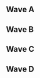 {{DISPLAYTITLE:Full Bloom 4: ''Melee'' Singles Pools}}{{SetGame|melee}}
{{Full Bloom 4 Melee Tabs}}
==Wave A==
{{Box|start|padding=4em}}
==={{HiddenSort|A1}}===
{{GroupTableStart |[[Full Bloom/4/Melee/Singles Pools/A1|Bracket A1]]|width=300px}}
{{GroupTableSlot|Wizzrobe|flag=us|win_m=4|lose_m=0|place=1|bg=up|go={{advance|Full Bloom/4/Melee/Singles Bracket#Winners Bracket}}}}
{{GroupTableSlot|GranmasGotGame|flag=us|win_m=7|lose_m=1|place=2|bg=stay|go={{advance|Full Bloom/4/Melee/Singles Bracket#Losers Bracket}}}}
{{GroupTableSlot|Bladewise|flag=us|win_m=3|lose_m=1|place=2|bg=stay|go={{advance|Full Bloom/4/Melee/Singles Bracket#Losers Bracket}}}}
{{GroupTableSlot|Cal|flag=us|win_m=3|lose_m=2|place=4|bg=down}}
{{GroupTableSlot|Slowking|flag=us|win_m=3|lose_m=2|place=5|bg=down}}
{{GroupTableSlot|JustJoe|flag=us|win_m=2|lose_m=2|place=5|bg=down}}
{{GroupTableSlot|indy|flag=us|win_m=3|lose_m=2|place=7|bg=down}}
{{GroupTableSlot|Fizz|flag=us|win_m=2|lose_m=2|place=7|bg=down}}
{{GroupTableSlot|Tuesday|flag=us|win_m=3|lose_m=2|place=9|bg=down}}
{{GroupTableSlot|Exposed|flag=us|win_m=3|lose_m=2|place=9|bg=down}}
{{GroupTableSlot|Coin|flag=us|win_m=1|lose_m=2|place=9|bg=down}}
{{GroupTableSlot|Jerry|flag=us|win_m=1|lose_m=2|place=9|bg=down}}
{{GroupTableSlot|Miami|flag=us|win_m=2|lose_m=2|place=13|bg=down}}
{{GroupTableSlot|Bauz|flag=us|win_m=2|lose_m=2|place=13|bg=down}}
{{GroupTableSlot|Happy|flag=us|win_m=1|lose_m=2|place=13|bg=down}}
{{GroupTableSlot|Berry|flag=us|win_m=1|lose_m=2|place=13|bg=down}}
{{GroupTableSlot|doob|flag=us|win_m=1|lose_m=2|place=17|bg=down}}
{{GroupTableSlot|Samwize|flag=us|win_m=0|lose_m=2|place=17|bg=down}}
{{GroupTableSlot|Vaz|flag=us|win_m=0|lose_m=2|place=17|bg=down}}
{{GroupTableSlot|matrices|flag=us|win_m=0|lose_m=2|place=17|bg=down}}
{{GroupTableSlot|Hubbard|flag=us|win_m=0|lose_m=2|place=17|bg=down}}
{{GroupTableSlot|Yaques|flag=us|win_m=0|lose_m=2|place=17|bg=down}}
{{GroupTableSlot|PhaNTom|flag=us|win_m=0|lose_m=2|place=17|bg=down}}
{{GroupTableEnd}}
{{Box|break|padding=4em}}

==={{HiddenSort|A2}}===
{{GroupTableStart |[[Full Bloom/4/Melee/Singles Pools/A2|Bracket A2]]|width=300px}}
{{GroupTableSlot|Ginger|flag=us|win_m=4|lose_m=0|place=1|bg=up|go={{advance|Full Bloom/4/Melee/Singles Bracket#Winners Bracket}}}}
{{GroupTableSlot|AbsentPage|flag=us|win_m=4|lose_m=1|place=2|bg=stay|go={{advance|Full Bloom/4/Melee/Singles Bracket#Losers Bracket}}}}
{{GroupTableSlot|Axe|flag=us|win_m=3|lose_m=1|place=2|bg=stay|go={{advance|Full Bloom/4/Melee/Singles Bracket#Losers Bracket}}}}
{{GroupTableSlot|Boyd|flag=us|win_m=3|lose_m=2|place=4|bg=down}}
{{GroupTableSlot|Thexy|flag=us|win_m=3|lose_m=2|place=5|bg=down}}
{{GroupTableSlot|Jagerbombsoldier|flag=us|win_m=3|lose_m=2|place=5|bg=down}}
{{GroupTableSlot|LeZagna|flag=us|win_m=4|lose_m=2|place=7|bg=down}}
{{GroupTableSlot|+|flag=us|win_m=2|lose_m=2|place=7|bg=down}}
{{GroupTableSlot|Slime|flag=us|win_m=3|lose_m=2|place=9|bg=down}}
{{GroupTableSlot|$pud|flag=us|win_m=3|lose_m=2|place=9|bg=down}}
{{GroupTableSlot|DEOXICLEAN|flag=us|win_m=2|lose_m=2|place=9|bg=down}}
{{GroupTableSlot|Ferriswheel|flag=us|win_m=1|lose_m=2|place=9|bg=down}}
{{GroupTableSlot|Pook|flag=us|win_m=2|lose_m=2|place=13|bg=down}}
{{GroupTableSlot|The Captain|flag=us|win_m=2|lose_m=2|place=13|bg=down}}
{{GroupTableSlot|Bench|flag=us|win_m=1|lose_m=2|place=13|bg=down}}
{{GroupTableSlot|skittchrus|flag=us|win_m=1|lose_m=2|place=13|bg=down}}
{{GroupTableSlot|SLAG!|flag=us|win_m=1|lose_m=2|place=17|bg=down}}
{{GroupTableSlot|Ten|flag=us|win_m=0|lose_m=2|place=17|bg=down}}
{{GroupTableSlot|Akim|flag=us|win_m=0|lose_m=2|place=17|bg=down}}
{{GroupTableSlot|Miller Time|flag=us|win_m=0|lose_m=2|place=17|bg=down}}
{{GroupTableSlot|Phish|flag=us|win_m=0|lose_m=2|place=17|bg=down}}
{{GroupTableSlot|TP|flag=us|win_m=0|lose_m=2|place=17|bg=down}}
{{GroupTableSlot|Mercury|flag=us|win_m=0|lose_m=2|place=17|bg=down}}
{{GroupTableEnd}}
{{Box|break|padding=4em}}

==={{HiddenSort|A3}}===
{{GroupTableStart |[[Full Bloom/4/Melee/Singles Pools/A3|Bracket A3]]|width=300px}}
{{GroupTableSlot|aMSa|flag=jp|win_m=4|lose_m=0|place=1|bg=up|go={{advance|Full Bloom/4/Melee/Singles Bracket#Winners Bracket}}}}
{{GroupTableSlot|King Momo|flag=us|win_m=4|lose_m=1|place=2|bg=stay|go={{advance|Full Bloom/4/Melee/Singles Bracket#Losers Bracket}}}}
{{GroupTableSlot|MikeHaze|flag=us|win_m=3|lose_m=1|place=2|bg=stay|go={{advance|Full Bloom/4/Melee/Singles Bracket#Losers Bracket}}}}
{{GroupTableSlot|Papa|flag=us|win_m=4|lose_m=2|place=4|bg=down}}
{{GroupTableSlot|Droogie|flag=us|win_m=4|lose_m=2|place=5|bg=down}}
{{GroupTableSlot|Hoss Delgado|flag=us|win_m=2|lose_m=2|place=5|bg=down}}
{{GroupTableSlot|Gainz|flag=us|win_m=3|lose_m=2|place=7|bg=down}}
{{GroupTableSlot|Dezno|flag=us|win_m=2|lose_m=2|place=7|bg=down}}
{{GroupTableSlot|T-masa|flag=us|win_m=3|lose_m=2|place=9|bg=down}}
{{GroupTableSlot|BRANDO|flag=us|win_m=2|lose_m=2|place=9|bg=down}}
{{GroupTableSlot|shabo|flag=us|win_m=1|lose_m=2|place=9|bg=down}}
{{GroupTableSlot|Skimmy|flag=us|win_m=1|lose_m=2|place=9|bg=down}}
{{GroupTableSlot|Jessup|flag=us|win_m=2|lose_m=2|place=13|bg=down}}
{{GroupTableSlot|Freky|flag=us|win_m=2|lose_m=2|place=13|bg=down}}
{{GroupTableSlot|MachoMessiah|flag=us|win_m=1|lose_m=2|place=13|bg=down}}
{{GroupTableSlot|Preslean|flag=us|win_m=1|lose_m=2|place=13|bg=down}}
{{GroupTableSlot|DadMilk|flag=us|win_m=1|lose_m=2|place=17|bg=down}}
{{GroupTableSlot|fractal|flag=us|win_m=0|lose_m=2|place=17|bg=down}}
{{GroupTableSlot|Santa|flag=us|win_m=0|lose_m=2|place=17|bg=down}}
{{GroupTableSlot|PPSD|flag=us|win_m=0|lose_m=2|place=17|bg=down}}
{{GroupTableSlot|weeaboo|flag=us|win_m=0|lose_m=2|place=17|bg=down}}
{{GroupTableSlot|Sarlo|flag=us|win_m=0|lose_m=2|place=17|bg=down}}
{{GroupTableEnd}}
{{Box|break|padding=4em}}

==={{HiddenSort|A4}}===
{{GroupTableStart |[[Full Bloom/4/Melee/Singles Pools/A4|Bracket A4]]|width=300px}}
{{GroupTableSlot|Zain|flag=us|win_m=4|lose_m=0|place=1|bg=up|go={{advance|Full Bloom/4/Melee/Singles Bracket#Winners Bracket}}}}
{{GroupTableSlot|Westballz|flag=us|win_m=4|lose_m=1|place=2|bg=stay|go={{advance|Full Bloom/4/Melee/Singles Bracket#Losers Bracket}}}}
{{GroupTableSlot|KPAN|flag=us|win_m=3|lose_m=1|place=2|bg=stay|go={{advance|Full Bloom/4/Melee/Singles Bracket#Losers Bracket}}}}
{{GroupTableSlot|Shinobi|flag=us|win_m=3|lose_m=2|place=4|bg=down}}
{{GroupTableSlot|Tempo|flag=us|win_m=3|lose_m=2|place=5|bg=down}}
{{GroupTableSlot|Wife|flag=us|win_m=3|lose_m=2|place=5|bg=down}}
{{GroupTableSlot|TheDormouse|flag=us|win_m=3|lose_m=2|place=7|bg=down}}
{{GroupTableSlot|Dr. Greenthumb|flag=us|win_m=2|lose_m=2|place=7|bg=down}}
{{GroupTableSlot|Cancer|flag=us|win_m=2|lose_m=2|place=9|bg=down}}
{{GroupTableSlot|Webs|flag=us|win_m=2|lose_m=2|place=9|bg=down}}
{{GroupTableSlot|Strom|flag=us|win_m=2|lose_m=2|place=9|bg=down}}
{{GroupTableSlot|surf's up. hail satan.|flag=us|win_m=1|lose_m=2|place=9|bg=down}}
{{GroupTableSlot|Alex Ma|flag=us|win_m=2|lose_m=2|place=13|bg=down}}
{{GroupTableSlot|etp|flag=|win_m=2|lose_m=2|place=13|bg=down}}
{{GroupTableSlot|rggzy|flag=us|win_m=2|lose_m=2|place=13|bg=down}}
{{GroupTableSlot|Miles|flag=us|win_m=1|lose_m=2|place=13|bg=down}}
{{GroupTableSlot|Espurr|flag=us|win_m=1|lose_m=2|place=17|bg=down}}
{{GroupTableSlot|dalbull|flag=|win_m=0|lose_m=2|place=17|bg=down}}
{{GroupTableSlot|Gib|flag=us|win_m=0|lose_m=2|place=17|bg=down}}
{{GroupTableSlot|Finny|flag=us|win_m=0|lose_m=2|place=17|bg=down}}
{{GroupTableSlot|Omi|flag=us|win_m=0|lose_m=2|place=17|bg=down}}
{{GroupTableSlot|Rubica|flag=us|win_m=0|lose_m=2|place=17|bg=down}}
{{GroupTableEnd}}
{{Box|end}}

==Wave B==
{{Box|start|padding=4em}}
==={{HiddenSort|B1}}===
{{GroupTableStart |[[Full Bloom/4/Melee/Singles Pools/B1|Bracket B1]]|width=300px}}
{{GroupTableSlot|Mango|flag=us|win_m=4|lose_m=0|place=1|bg=up|go={{advance|Full Bloom/4/Melee/Singles Bracket#Winners Bracket}}}}
{{GroupTableSlot|Heartstrings|flag=us|win_m=4|lose_m=1|place=2|bg=stay|go={{advance|Full Bloom/4/Melee/Singles Bracket#Losers Bracket}}}}
{{GroupTableSlot|Abate|flag=us|win_m=3|lose_m=1|place=2|bg=stay|go={{advance|Full Bloom/4/Melee/Singles Bracket#Losers Bracket}}}}
{{GroupTableSlot|voorhese|flag=us|win_m=4|lose_m=2|place=4|bg=down}}
{{GroupTableSlot|BigDK|flag=us|win_m=3|lose_m=2|place=5|bg=down}}
{{GroupTableSlot|Guerrilla|flag=us|win_m=2|lose_m=2|place=5|bg=down}}
{{GroupTableSlot|Kahuna|flag=us|win_m=3|lose_m=2|place=7|bg=down}}
{{GroupTableSlot|Ben|flag=us|win_m=3|lose_m=2|place=7|bg=down}}
{{GroupTableSlot|FREEBALLOONDAY|flag=us|win_m=3|lose_m=2|place=9|bg=down}}
{{GroupTableSlot|BEEB|flag=us|win_m=2|lose_m=2|place=9|bg=down}}
{{GroupTableSlot|Signd0g|flag=us|win_m=1|lose_m=2|place=9|bg=down}}
{{GroupTableSlot|Hacky|flag=us|win_m=1|lose_m=2|place=9|bg=down}}
{{GroupTableSlot|Rahma Noodles|flag=us|win_m=2|lose_m=2|place=13|bg=down}}
{{GroupTableSlot|2Framez|flag=us|win_m=2|lose_m=2|place=13|bg=down}}
{{GroupTableSlot|Toast|flag=us|win_m=1|lose_m=2|place=13|bg=down}}
{{GroupTableSlot|Mad Tyro|flag=us|win_m=1|lose_m=2|place=13|bg=down}}
{{GroupTableSlot|dane|flag=us|win_m=1|lose_m=2|place=17|bg=down}}
{{GroupTableSlot|Moy 5'6"|flag=us|win_m=0|lose_m=2|place=17|bg=down}}
{{GroupTableSlot|Rizzy|flag=us|win_m=0|lose_m=2|place=17|bg=down}}
{{GroupTableSlot|Snoof|flag=us|win_m=0|lose_m=2|place=17|bg=down}}
{{GroupTableSlot|FreshFish|flag=|win_m=0|lose_m=2|place=17|bg=down}}
{{GroupTableSlot|dooi|flag=us|win_m=0|lose_m=2|place=17|bg=down}}
{{GroupTableEnd}}
{{Box|break|padding=4em}}

==={{HiddenSort|B2}}===
{{GroupTableStart |[[Full Bloom/4/Melee/Singles Pools/B2|Bracket B2]]|width=300px}}
{{GroupTableSlot|Leffen|flag=se|win_m=4|lose_m=0|place=1|bg=up|go={{advance|Full Bloom/4/Melee/Singles Bracket#Winners Bracket}}}}
{{GroupTableSlot|Drephen|flag=us|win_m=4|lose_m=1|place=2|bg=stay|go={{advance|Full Bloom/4/Melee/Singles Bracket#Losers Bracket}}}}
{{GroupTableSlot|Gahtzu|flag=us|win_m=3|lose_m=1|place=2|bg=stay|go={{advance|Full Bloom/4/Melee/Singles Bracket#Losers Bracket}}}}
{{GroupTableSlot|Crunch|flag=us|win_m=3|lose_m=2|place=4|bg=down}}
{{GroupTableSlot|Phrigid|flag=us|win_m=3|lose_m=2|place=5|bg=down}}
{{GroupTableSlot|Fluid|flag=us|win_m=3|lose_m=2|place=5|bg=down}}
{{GroupTableSlot|Gift|flag=us|win_m=3|lose_m=2|place=7|bg=down}}
{{GroupTableSlot|noodle|flag=us|win_m=2|lose_m=2|place=7|bg=down}}
{{GroupTableSlot|GreenDragonMaster|flag=us|win_m=3|lose_m=2|place=9|bg=down}}
{{GroupTableSlot|Boated|flag=us|win_m=2|lose_m=2|place=9|bg=down}}
{{GroupTableSlot|Radi0active Ju1ce|flag=us|win_m=2|lose_m=2|place=9|bg=down}}
{{GroupTableSlot|Orange|flag=us|win_m=1|lose_m=2|place=9|bg=down}}
{{GroupTableSlot|Legion|flag=us|win_m=1|lose_m=2|place=13|bg=down}}
{{GroupTableSlot|Big Cat|flag=us|win_m=1|lose_m=2|place=13|bg=down}}
{{GroupTableSlot|Sav|flag=us|win_m=1|lose_m=2|place=13|bg=down}}
{{GroupTableSlot|Vondo|flag=us|win_m=1|lose_m=2|place=13|bg=down}}
{{GroupTableSlot|Nilla|flag=us|win_m=1|lose_m=2|place=17|bg=down}}
{{GroupTableSlot|FunBuffet|flag=us|win_m=1|lose_m=2|place=17|bg=down}}
{{GroupTableSlot|Gabe Ugliano|flag=us|win_m=1|lose_m=2|place=17|bg=down}}
{{GroupTableSlot|Wei|flag=us|win_m=0|lose_m=2|place=17|bg=down}}
{{GroupTableSlot|doob|flag=us|win_m=0|lose_m=2|place=17|bg=down}}
{{GroupTableSlot|Juhseppe|flag=us|win_m=0|lose_m=2|place=17|bg=down}}
{{GroupTableEnd}}
{{Box|break|padding=4em}}

==={{HiddenSort|B3}}===
{{GroupTableStart |[[Full Bloom/4/Melee/Singles Pools/B3|Bracket B3]]|width=300px}}
{{GroupTableSlot|Duck|flag=us|win_m=4|lose_m=0|place=1|bg=up|go={{advance|Full Bloom/4/Melee/Singles Bracket#Winners Bracket}}}}
{{GroupTableSlot|Reeve|flag=us|win_m=4|lose_m=1|place=2|bg=stay|go={{advance|Full Bloom/4/Melee/Singles Bracket#Losers Bracket}}}}
{{GroupTableSlot|Ryan Ford|flag=ca|win_m=3|lose_m=1|place=2|bg=stay|go={{advance|Full Bloom/4/Melee/Singles Bracket#Losers Bracket}}}}
{{GroupTableSlot|Ryse|flag=us|win_m=5|lose_m=2|place=4|bg=down}}
{{GroupTableSlot|L|flag=us|win_m=3|lose_m=2|place=5|bg=down}}
{{GroupTableSlot|Zetts|flag=us|win_m=2|lose_m=2|place=5|bg=down}}
{{GroupTableSlot|MZA|flag=us|win_m=4|lose_m=2|place=7|bg=down}}
{{GroupTableSlot|arby|flag=us|win_m=2|lose_m=2|place=7|bg=down}}
{{GroupTableSlot|Bibs|flag=us|win_m=2|lose_m=2|place=9|bg=down}}
{{GroupTableSlot|Jirachi|flag=us|win_m=2|lose_m=2|place=9|bg=down}}
{{GroupTableSlot|mote|flag=us|win_m=1|lose_m=2|place=9|bg=down}}
{{GroupTableSlot|Buckskinbay|flag=us|win_m=1|lose_m=2|place=9|bg=down}}
{{GroupTableSlot|Rose|flag=us|win_m=2|lose_m=2|place=13|bg=down}}
{{GroupTableSlot|Post Bologna|flag=us|win_m=1|lose_m=2|place=13|bg=down}}
{{GroupTableSlot|Keams|flag=us|win_m=1|lose_m=2|place=13|bg=down}}
{{GroupTableSlot|Frost|flag=us|win_m=1|lose_m=2|place=13|bg=down}}
{{GroupTableSlot|Dove|flag=us|win_m=1|lose_m=2|place=17|bg=down}}
{{GroupTableSlot|EMMA 🐕|flag=us|win_m=1|lose_m=2|place=17|bg=down}}
{{GroupTableSlot|logo|flag=us|win_m=0|lose_m=2|place=17|bg=down}}
{{GroupTableSlot|Slug|flag=us|win_m=0|lose_m=2|place=17|bg=down}}
{{GroupTableSlot|ziriam|flag=us|win_m=0|lose_m=2|place=17|bg=down}}
{{GroupTableSlot|Fizz|flag=us|win_m=0|lose_m=2|place=17|bg=down}}
{{GroupTableEnd}}
{{Box|break|padding=4em}}

==={{HiddenSort|B4}}===
{{GroupTableStart |[[Full Bloom/4/Melee/Singles Pools/B4|Bracket B4]]|width=300px}}
{{GroupTableSlot|Rik|flag=us|win_m=4|lose_m=0|place=1|bg=up|go={{advance|Full Bloom/4/Melee/Singles Bracket#Winners Bracket}}}}
{{GroupTableSlot|Crush|flag=us|win_m=4|lose_m=1|place=2|bg=stay|go={{advance|Full Bloom/4/Melee/Singles Bracket#Losers Bracket}}}}
{{GroupTableSlot|HT|flag=us|win_m=3|lose_m=1|place=2|bg=stay|go={{advance|Full Bloom/4/Melee/Singles Bracket#Losers Bracket}}}}
{{GroupTableSlot|Mr Pebbles|flag=us|win_m=4|lose_m=2|place=4|bg=down}}
{{GroupTableSlot|Unsure|flag=us|win_m=3|lose_m=2|place=5|bg=down}}
{{GroupTableSlot|Jvamos|flag=us|win_m=2|lose_m=2|place=5|bg=down}}
{{GroupTableSlot|Killablue|flag=us|win_m=3|lose_m=2|place=7|bg=down}}
{{GroupTableSlot|FendrickLamar|flag=us|win_m=2|lose_m=2|place=7|bg=down}}
{{GroupTableSlot|Woke Fox|flag=us|win_m=3|lose_m=2|place=9|bg=down}}
{{GroupTableSlot|Brandon|flag=us|win_m=3|lose_m=2|place=9|bg=down}}
{{GroupTableSlot|Beach|flag=us|win_m=2|lose_m=2|place=9|bg=down}}
{{GroupTableSlot|Brayden|flag=us|win_m=2|lose_m=2|place=9|bg=down}}
{{GroupTableSlot|bringhup|flag=us|win_m=2|lose_m=2|place=13|bg=down}}
{{GroupTableSlot|Bajef|flag=us|win_m=1|lose_m=2|place=13|bg=down}}
{{GroupTableSlot|Crawshaw|flag=us|win_m=1|lose_m=2|place=13|bg=down}}
{{GroupTableSlot|Varaetia|flag=us|win_m=1|lose_m=2|place=13|bg=down}}
{{GroupTableSlot|Zel|flag=us|win_m=0|lose_m=2|place=17|bg=down}}
{{GroupTableSlot|Izeron|flag=us|win_m=0|lose_m=2|place=17|bg=down}}
{{GroupTableSlot|Chuck|flag=us|win_m=0|lose_m=2|place=17|bg=down}}
{{GroupTableSlot|Goatman|flag=us|win_m=0|lose_m=2|place=17|bg=down}}
{{GroupTableSlot|Ssbm_Ninja!|flag=us|win_m=0|lose_m=2|place=17|bg=down}}
{{GroupTableSlot|Hax|flag=us|win_m=0|lose_m=2|place=17|bg=down}}
{{GroupTableEnd}}
{{Box|end}}

==Wave C==
{{Box|start|padding=4em}}
==={{HiddenSort|C1}}===
{{GroupTableStart |[[Full Bloom/4/Melee/Singles Pools/C1|Bracket C1]]|width=300px}}
{{GroupTableSlot|n0ne|flag=ni|win_m=4|lose_m=0|place=1|bg=up|go={{advance|Full Bloom/4/Melee/Singles Bracket#Winners Bracket}}}}
{{GroupTableSlot|Syrox|flag=us|win_m=3|lose_m=1|place=2|bg=stay|go={{advance|Full Bloom/4/Melee/Singles Bracket#Losers Bracket}}}}
{{GroupTableSlot|Michael|flag=us|win_m=4|lose_m=1|place=3|bg=stay|go={{advance|Full Bloom/4/Melee/Singles Bracket#Losers Bracket}}}}
{{GroupTableSlot|Drunksloth|flag=us|win_m=3|lose_m=2|place=4|bg=down}}
{{GroupTableSlot|JKJ|flag=us|win_m=3|lose_m=2|place=5|bg=down}}
{{GroupTableSlot|Parzival|flag=us|win_m=3|lose_m=2|place=5|bg=down}}
{{GroupTableSlot|Forest|flag=us|win_m=3|lose_m=2|place=7|bg=down}}
{{GroupTableSlot|Adin|flag=us|win_m=2|lose_m=2|place=7|bg=down}}
{{GroupTableSlot|Jasper|flag=us|win_m=3|lose_m=2|place=9|bg=down}}
{{GroupTableSlot|Inferno|flag=us|win_m=3|lose_m=2|place=9|bg=down}}
{{GroupTableSlot|Napkin|flag=us|win_m=2|lose_m=2|place=9|bg=down}}
{{GroupTableSlot|Xiivi|flag=us|win_m=1|lose_m=2|place=9|bg=down}}
{{GroupTableSlot|Gak|flag=us|win_m=2|lose_m=2|place=13|bg=down}}
{{GroupTableSlot|bearkidney|flag=us|win_m=1|lose_m=2|place=13|bg=down}}
{{GroupTableSlot|Skip|flag=us|win_m=1|lose_m=2|place=13|bg=down}}
{{GroupTableSlot|Saint Whiskey|flag=us|win_m=1|lose_m=2|place=13|bg=down}}
{{GroupTableSlot|ShiksaSlayer|flag=us|win_m=1|lose_m=2|place=17|bg=down}}
{{GroupTableSlot|Blitz|flag=us|win_m=0|lose_m=2|place=17|bg=down}}
{{GroupTableSlot|Borchmore|flag=us|win_m=0|lose_m=2|place=17|bg=down}}
{{GroupTableSlot|Village Mascot|flag=us|win_m=0|lose_m=2|place=17|bg=down}}
{{GroupTableSlot|Lastpo|flag=us|win_m=0|lose_m=2|place=17|bg=down}}
{{GroupTableSlot|BlazinJace|flag=|win_m=0|lose_m=2|place=17|bg=down}}
{{GroupTableEnd}}
{{Box|break|padding=4em}}

==={{HiddenSort|C2}}===
{{GroupTableStart |[[Full Bloom/4/Melee/Singles Pools/C2|Bracket C2]]|width=300px}}
{{GroupTableSlot|lloD|flag=us|win_m=4|lose_m=0|place=1|bg=up|go={{advance|Full Bloom/4/Melee/Singles Bracket#Winners Bracket}}}}
{{GroupTableSlot|2saint|flag=us|win_m=4|lose_m=1|place=2|bg=stay|go={{advance|Full Bloom/4/Melee/Singles Bracket#Losers Bracket}}}}
{{GroupTableSlot|La Luna|flag=us|win_m=3|lose_m=1|place=2|bg=stay|go={{advance|Full Bloom/4/Melee/Singles Bracket#Losers Bracket}}}}
{{GroupTableSlot|TheRealThing|flag=us|win_m=3|lose_m=2|place=4|bg=down}}
{{GroupTableSlot|i4n|flag=us|win_m=3|lose_m=2|place=5|bg=down}}
{{GroupTableSlot|Pleasantries|flag=us|win_m=3|lose_m=2|place=5|bg=down}}
{{GroupTableSlot|R&R|flag=us|win_m=4|lose_m=2|place=7|bg=down}}
{{GroupTableSlot|Simian|flag=us|win_m=2|lose_m=2|place=7|bg=down}}
{{GroupTableSlot|Ghast|flag=us|win_m=3|lose_m=2|place=9|bg=down}}
{{GroupTableSlot|Rymi|flag=us|win_m=2|lose_m=2|place=9|bg=down}}
{{GroupTableSlot|Vest|flag=us|win_m=2|lose_m=2|place=9|bg=down}}
{{GroupTableSlot|CCM|flag=us|win_m=1|lose_m=2|place=9|bg=down}}
{{GroupTableSlot|Svin|flag=us|win_m=1|lose_m=2|place=13|bg=down}}
{{GroupTableSlot|ICG|flag=us|win_m=1|lose_m=2|place=13|bg=down}}
{{GroupTableSlot|KittheShadow|flag=us|win_m=1|lose_m=2|place=13|bg=down}}
{{GroupTableSlot|OMD|flag=us|win_m=1|lose_m=2|place=13|bg=down}}
{{GroupTableSlot|Hada|flag=us|win_m=1|lose_m=2|place=17|bg=down}}
{{GroupTableSlot|Srgtelmo|flag=us|win_m=1|lose_m=2|place=17|bg=down}}
{{GroupTableSlot|Kappa Falcon|flag=us|win_m=0|lose_m=2|place=17|bg=down}}
{{GroupTableSlot|Dr. doofenshmirtz|flag=us|win_m=0|lose_m=2|place=17|bg=down}}
{{GroupTableSlot|OhNo!|flag=us|win_m=0|lose_m=2|place=17|bg=down}}
{{GroupTableSlot|Sickmagic|flag=us|win_m=0|lose_m=2|place=17|bg=down}}
{{GroupTableEnd}}
{{Box|break|padding=4em}}

==={{HiddenSort|C3}}===
{{GroupTableStart |[[Full Bloom/4/Melee/Singles Pools/C3|Bracket C3]]|width=300px}}
{{GroupTableSlot|S2J|flag=us|win_m=4|lose_m=0|place=1|bg=up|go={{advance|Full Bloom/4/Melee/Singles Bracket#Winners Bracket}}}}
{{GroupTableSlot|KJH|flag=us|win_m=3|lose_m=1|place=2|bg=stay|go={{advance|Full Bloom/4/Melee/Singles Bracket#Losers Bracket}}}}
{{GroupTableSlot|Bobby Frizz|flag=us|win_m=4|lose_m=1|place=2|bg=stay|go={{advance|Full Bloom/4/Melee/Singles Bracket#Losers Bracket}}}}
{{GroupTableSlot|TheSWOOPER|flag=us|win_m=3|lose_m=2|place=4|bg=down}}
{{GroupTableSlot|Kezzup|flag=us|win_m=4|lose_m=2|place=5|bg=down}}
{{GroupTableSlot|Subtle|flag=us|win_m=3|lose_m=2|place=5|bg=down}}
{{GroupTableSlot|GioGio|flag=us|win_m=3|lose_m=2|place=7|bg=down}}
{{GroupTableSlot|Thailer|flag=us|win_m=2|lose_m=2|place=7|bg=down}}
{{GroupTableSlot|Jackal|flag=us|win_m=3|lose_m=2|place=9|bg=down}}
{{GroupTableSlot|Books|flag=us|win_m=2|lose_m=2|place=9|bg=down}}
{{GroupTableSlot|BananaSack|flag=us|win_m=1|lose_m=2|place=9|bg=down}}
{{GroupTableSlot|Varkid|flag=us|win_m=1|lose_m=2|place=9|bg=down}}
{{GroupTableSlot|Ranger Mike|flag=us|win_m=2|lose_m=2|place=13|bg=down}}
{{GroupTableSlot|Jam|flag=us|win_m=2|lose_m=2|place=13|bg=down}}
{{GroupTableSlot|Sam|flag=us|win_m=2|lose_m=2|place=13|bg=down}}
{{GroupTableSlot|Grus|flag=us|win_m=1|lose_m=2|place=13|bg=down}}
{{GroupTableSlot|Brotaro|flag=us|win_m=0|lose_m=2|place=17|bg=down}}
{{GroupTableSlot|Labe|flag=us|win_m=0|lose_m=2|place=17|bg=down}}
{{GroupTableSlot|Kre|flag=us|win_m=0|lose_m=2|place=17|bg=down}}
{{GroupTableSlot|Borne|flag=us|win_m=0|lose_m=2|place=17|bg=down}}
{{GroupTableSlot|Unown Artist|flag=|win_m=0|lose_m=2|place=17|bg=down}}
{{GroupTableSlot|Nightwing|flag=us|win_m=0|lose_m=2|place=17|bg=down}}
{{GroupTableEnd}}
{{Box|break|padding=4em}}

==={{HiddenSort|C4}}===
{{GroupTableStart |[[Full Bloom/4/Melee/Singles Pools/C4|Bracket C4]]|width=300px}}
{{GroupTableSlot|HugS|flag=us|win_m=4|lose_m=0|place=1|bg=up|go={{advance|Full Bloom/4/Melee/Singles Bracket#Winners Bracket}}}}
{{GroupTableSlot|Swedish Delight|flag=us|win_m=3|lose_m=1|place=2|bg=stay|go={{advance|Full Bloom/4/Melee/Singles Bracket#Losers Bracket}}}}
{{GroupTableSlot|NMW|flag=us|win_m=4|lose_m=1|place=2|bg=stay|go={{advance|Full Bloom/4/Melee/Singles Bracket#Losers Bracket}}}}
{{GroupTableSlot|Vish|flag=us|win_m=3|lose_m=2|place=4|bg=down}}
{{GroupTableSlot|Jakenshaken|flag=us|win_m=3|lose_m=2|place=5|bg=down}}
{{GroupTableSlot|Nox|flag=us|win_m=3|lose_m=2|place=5|bg=down}}
{{GroupTableSlot|Photonic|flag=us|win_m=2|lose_m=2|place=7|bg=down}}
{{GroupTableSlot|Steff|flag=us|win_m=2|lose_m=2|place=7|bg=down}}
{{GroupTableSlot|denec|flag=us|win_m=2|lose_m=2|place=9|bg=down}}
{{GroupTableSlot|GibS|flag=us|win_m=2|lose_m=2|place=9|bg=down}}
{{GroupTableSlot|Queens|flag=us|win_m=2|lose_m=2|place=9|bg=down}}
{{GroupTableSlot|Coin Chaser|flag=us|win_m=2|lose_m=2|place=9|bg=down}}
{{GroupTableSlot|Rolls|flag=us|win_m=2|lose_m=2|place=13|bg=down}}
{{GroupTableSlot|Joey|flag=us|win_m=2|lose_m=2|place=13|bg=down}}
{{GroupTableSlot|ThaLemon|flag=us|win_m=2|lose_m=2|place=13|bg=down}}
{{GroupTableSlot|Kai|flag=us|win_m=1|lose_m=2|place=13|bg=down}}
{{GroupTableSlot|Mahatma|flag=us|win_m=1|lose_m=2|place=17|bg=down}}
{{GroupTableSlot|StealthyPanda|flag=us|win_m=0|lose_m=2|place=17|bg=down}}
{{GroupTableSlot|JemZ|flag=us|win_m=0|lose_m=2|place=17|bg=down}}
{{GroupTableSlot|Paps|flag=us|win_m=0|lose_m=2|place=17|bg=down}}
{{GroupTableSlot|HighlyEducational|flag=us|win_m=0|lose_m=2|place=17|bg=down}}
{{GroupTableSlot|F;/p|flag=us|win_m=0|lose_m=2|place=17|bg=down}}
{{GroupTableEnd}}
{{Box|end}}

==Wave D==
{{Box|start|padding=4em}}
==={{HiddenSort|D1}}===
{{GroupTableStart |[[Full Bloom/4/Melee/Singles Pools/D1|Bracket D1]]|width=300px}}
{{GroupTableSlot|Hungrybox|flag=us|win_m=4|lose_m=0|place=1|bg=up|go={{advance|Full Bloom/4/Melee/Singles Bracket#Winners Bracket}}}}
{{GroupTableSlot|Kalamazhu|flag=us|win_m=3|lose_m=1|place=2|bg=stay|go={{advance|Full Bloom/4/Melee/Singles Bracket#Losers Bracket}}}}
{{GroupTableSlot|Captain Faceroll|flag=us|win_m=4|lose_m=1|place=3|bg=stay|go={{advance|Full Bloom/4/Melee/Singles Bracket#Losers Bracket}}}}
{{GroupTableSlot|Sago|flag=us|win_m=3|lose_m=2|place=4|bg=down}}
{{GroupTableSlot|Suezo|flag=us|win_m=3|lose_m=2|place=5|bg=down}}
{{GroupTableSlot|Lanceinthepants|flag=us|win_m=3|lose_m=2|place=5|bg=down}}
{{GroupTableSlot|Kanye Rest|flag=us|win_m=3|lose_m=2|place=7|bg=down}}
{{GroupTableSlot|Peanut|flag=us|win_m=2|lose_m=2|place=7|bg=down}}
{{GroupTableSlot|Esq.|flag=us|win_m=3|lose_m=2|place=9|bg=down}}
{{GroupTableSlot|Feelin' Good|flag=us|win_m=2|lose_m=2|place=9|bg=down}}
{{GroupTableSlot|Lyfey|flag=us|win_m=2|lose_m=2|place=9|bg=down}}
{{GroupTableSlot|Wolven|flag=us|win_m=1|lose_m=2|place=9|bg=down}}
{{GroupTableSlot|Jakespeare|flag=us|win_m=2|lose_m=2|place=13|bg=down}}
{{GroupTableSlot|HRCtypo|flag=us|win_m=2|lose_m=2|place=13|bg=down}}
{{GroupTableSlot|Maximtomato|flag=us|win_m=1|lose_m=2|place=13|bg=down}}
{{GroupTableSlot|SPIRE_FAN|flag=us|win_m=1|lose_m=2|place=13|bg=down}}
{{GroupTableSlot|Senson|flag=us|win_m=1|lose_m=2|place=17|bg=down}}
{{GroupTableSlot|narrow jibs|flag=us|win_m=0|lose_m=2|place=17|bg=down}}
{{GroupTableSlot|Peco|flag=us|win_m=0|lose_m=2|place=17|bg=down}}
{{GroupTableSlot|rmc|flag=us|win_m=0|lose_m=2|place=17|bg=down}}
{{GroupTableSlot|Jawes|flag=us|win_m=0|lose_m=2|place=17|bg=down}}
{{GroupTableSlot|Crumb|flag=us|win_m=0|lose_m=2|place=17|bg=down}}
{{GroupTableEnd}}
{{Box|break|padding=4em}}

==={{HiddenSort|D2}}===
{{GroupTableStart |[[Full Bloom/4/Melee/Singles Pools/D2|Bracket D2]]|width=300px}}
{{GroupTableSlot|Shroomed|flag=us|win_m=4|lose_m=0|place=1|bg=up|go={{advance|Full Bloom/4/Melee/Singles Bracket#Winners Bracket}}}}
{{GroupTableSlot|ChuDat|flag=us|win_m=3|lose_m=1|place=2|bg=stay|go={{advance|Full Bloom/4/Melee/Singles Bracket#Losers Bracket}}}}
{{GroupTableSlot|mayb|flag=us|win_m=4|lose_m=1|place=2|bg=stay|go={{advance|Full Bloom/4/Melee/Singles Bracket#Losers Bracket}}}}
{{GroupTableSlot|Holiday|flag=us|win_m=4|lose_m=2|place=4|bg=down}}
{{GroupTableSlot|Cob|flag=us|win_m=3|lose_m=2|place=5|bg=down}}
{{GroupTableSlot|Juggleguy|flag=us|win_m=2|lose_m=2|place=5|bg=down}}
{{GroupTableSlot|Larfen|flag=us|win_m=3|lose_m=2|place=7|bg=down}}
{{GroupTableSlot|The Fury|flag=us|win_m=2|lose_m=2|place=7|bg=down}}
{{GroupTableSlot|Flakes|flag=us|win_m=2|lose_m=2|place=9|bg=down}}
{{GroupTableSlot|RIP|flag=us|win_m=2|lose_m=2|place=9|bg=down}}
{{GroupTableSlot|GinoDong|flag=us|win_m=2|lose_m=2|place=9|bg=down}}
{{GroupTableSlot|Blandeezy|flag=us|win_m=1|lose_m=2|place=9|bg=down}}
{{GroupTableSlot|Nemo|flag=us|win_m=2|lose_m=2|place=13|bg=down}}
{{GroupTableSlot|Huey|flag=us|win_m=2|lose_m=2|place=13|bg=down}}
{{GroupTableSlot|CMills|flag=us|win_m=1|lose_m=2|place=13|bg=down}}
{{GroupTableSlot|DjTrejan|flag=us|win_m=1|lose_m=2|place=13|bg=down}}
{{GroupTableSlot|Bozo the Fox|flag=us|win_m=1|lose_m=2|place=17|bg=down}}
{{GroupTableSlot|F I J I|flag=us|win_m=1|lose_m=2|place=17|bg=down}}
{{GroupTableSlot|Savior|flag=us|win_m=0|lose_m=2|place=17|bg=down}}
{{GroupTableSlot|CurryCing|flag=us|win_m=0|lose_m=2|place=17|bg=down}}
{{GroupTableSlot|PK|flag=us|win_m=0|lose_m=2|place=17|bg=down}}
{{GroupTableSlot|Bread|flag=us|win_m=0|lose_m=2|place=17|bg=down}}
{{GroupTableEnd}}
{{Box|break|padding=4em}}

==={{HiddenSort|D3}}===
{{GroupTableStart |[[Full Bloom/4/Melee/Singles Pools/D3|Bracket D3]]|width=300px}}
{{GroupTableSlot|SFAT|flag=us|win_m=4|lose_m=0|place=1|bg=up|go={{advance|Full Bloom/4/Melee/Singles Bracket#Winners Bracket}}}}
{{GroupTableSlot|Rishi|flag=us|win_m=3|lose_m=1|place=2|bg=stay|go={{advance|Full Bloom/4/Melee/Singles Bracket#Losers Bracket}}}}
{{GroupTableSlot|HomeMadeWaffles|flag=us|win_m=4|lose_m=1|place=2|bg=stay|go={{advance|Full Bloom/4/Melee/Singles Bracket#Losers Bracket}}}}
{{GroupTableSlot|Milhous|flag=us|win_m=3|lose_m=2|place=4|bg=down}}
{{GroupTableSlot|Blahguy|flag=us|win_m=4|lose_m=2|place=5|bg=down}}
{{GroupTableSlot|Zamu|flag=us|win_m=3|lose_m=2|place=5|bg=down}}
{{GroupTableSlot|bob|flag=us|win_m=3|lose_m=2|place=7|bg=down}}
{{GroupTableSlot|Math|flag=us|win_m=2|lose_m=2|place=7|bg=down}}
{{GroupTableSlot|Duff|flag=us|win_m=3|lose_m=2|place=9|bg=down}}
{{GroupTableSlot|Flourish|flag=us|win_m=2|lose_m=2|place=9|bg=down}}
{{GroupTableSlot|Droog|flag=us|win_m=2|lose_m=2|place=9|bg=down}}
{{GroupTableSlot|Gemini|flag=us|win_m=1|lose_m=2|place=9|bg=down}}
{{GroupTableSlot|Kump|flag=us|win_m=2|lose_m=2|place=13|bg=down}}
{{GroupTableSlot|Rococo|flag=us|win_m=2|lose_m=2|place=13|bg=down}}
{{GroupTableSlot|Ty|flag=us|win_m=1|lose_m=2|place=13|bg=down}}
{{GroupTableSlot|annieM|flag=us|win_m=1|lose_m=2|place=13|bg=down}}
{{GroupTableSlot|Sells|flag=us|win_m=0|lose_m=2|place=17|bg=down}}
{{GroupTableSlot|Jaywalker|flag=us|win_m=0|lose_m=2|place=17|bg=down}}
{{GroupTableSlot|tkcx|flag=us|win_m=0|lose_m=2|place=17|bg=down}}
{{GroupTableSlot|buttpounder420|flag=us|win_m=0|lose_m=2|place=17|bg=down}}
{{GroupTableSlot|Funk Doctor|flag=us|win_m=0|lose_m=2|place=17|bg=down}}
{{GroupTableSlot|DonB|flag=au|win_m=0|lose_m=2|place=17|bg=down}}
{{GroupTableEnd}}
{{Box|break|padding=4em}}

==={{HiddenSort|D4}}===
{{GroupTableStart |[[Full Bloom/4/Melee/Singles Pools/D4|Bracket D4]]|width=300px}}
{{GroupTableSlot|PewPewU|flag=us|win_m=4|lose_m=0|place=1|bg=up|go={{advance|Full Bloom/4/Melee/Singles Bracket#Winners Bracket}}}}
{{GroupTableSlot|Lucky|flag=us|win_m=3|lose_m=1|place=2|bg=stay|go={{advance|Full Bloom/4/Melee/Singles Bracket#Losers Bracket}}}}
{{GroupTableSlot|Kaeon|flag=us|win_m=4|lose_m=1|place=2|bg=stay|go={{advance|Full Bloom/4/Melee/Singles Bracket#Losers Bracket}}}}
{{GroupTableSlot|Blendtec|flag=us|win_m=4|lose_m=2|place=4|bg=down}}
{{GroupTableSlot|Skerzo|flag=us|win_m=3|lose_m=2|place=5|bg=down}}
{{GroupTableSlot|Spectre.Rx|flag=us|win_m=3|lose_m=2|place=5|bg=down}}
{{GroupTableSlot|Mr._Hui|flag=us|win_m=3|lose_m=2|place=7|bg=down}}
{{GroupTableSlot|nala|flag=us|win_m=2|lose_m=2|place=7|bg=down}}
{{GroupTableSlot|Amplas|flag=us|win_m=2|lose_m=2|place=9|bg=down}}
{{GroupTableSlot|Tao|flag=us|win_m=2|lose_m=2|place=9|bg=down}}
{{GroupTableSlot|BrightDarkness|flag=us|win_m=2|lose_m=2|place=9|bg=down}}
{{GroupTableSlot|Curly Joe|flag=us|win_m=2|lose_m=2|place=9|bg=down}}
{{GroupTableSlot|SOB|flag=us|win_m=2|lose_m=2|place=13|bg=down}}
{{GroupTableSlot|Nooch|flag=us|win_m=2|lose_m=2|place=13|bg=down}}
{{GroupTableSlot|Best Girl|flag=us|win_m=2|lose_m=2|place=13|bg=down}}
{{GroupTableSlot|LuigigoShard|flag=us|win_m=0|lose_m=2|place=13|bg=down}}
{{GroupTableSlot|Corn|flag=|win_m=0|lose_m=2|place=17|bg=down}}
{{GroupTableSlot|Lazerkitten|flag=us|win_m=0|lose_m=2|place=17|bg=down}}
{{GroupTableSlot|Costanza|flag=us|win_m=0|lose_m=2|place=17|bg=down}}
{{GroupTableSlot|Timtempor|flag=us|win_m=0|lose_m=2|place=17|bg=down}}
{{GroupTableSlot|MattDotZeb+Admin|flag=us|win_m=0|lose_m=2|place=17|bg=down}}
{{GroupTableSlot|Havard|flag=us|win_m=0|lose_m=2|place=17|bg=down}}
{{GroupTableEnd}}
{{Box|end}}
